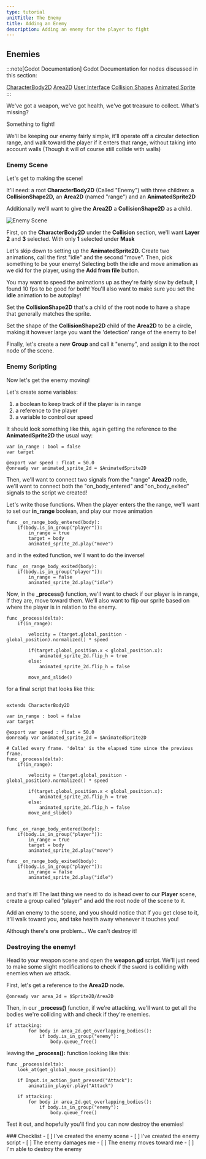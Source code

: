 ```yaml
---
type: tutorial
unitTitle: The Enemy
title: Adding an Enemy
description: Adding an enemy for the player to fight
---
```


## Enemies

:::note[Godot Documentation]
Godot Documentation for nodes discussed in this section: 

[CharacterBody2D](https://docs.godotengine.org/en/stable/classes/class_characterbody2d.html) [Area2D](https://docs.godotengine.org/en/stable/classes/class_area2d.html) [User Interface](https://docs.godotengine.org/en/stable/tutorials/ui/index.html) [Collision Shapes](https://docs.godotengine.org/en/stable/tutorials/physics/collision_shapes_2d.html) [Animated Sprite](https://docs.godotengine.org/en/stable/classes/class_animatedsprite2d.html)
:::

We've got a weapon, we've got health, we've got treasure to collect. What's missing?

Something to fight!

We'll be keeping our enemy fairly simple, it'll operate off a circular detection range, and walk toward the player if it enters that range, without taking into account walls (Though it will of course still collide with walls)

### Enemy Scene

Let's get to making the scene!

It'll need: a root **CharacterBody2D** (Called "Enemy") with three children: a **CollisionShape2D,** an **Area2D** (named "range") and an **AnimatedSprite2D**

Additionally we'll want to give the **Area2D** a **CollisionShape2D** as a child.

![Enemy Scene](/src/assets/godot/dungeonCrawler/enemyScene.png)

First, on the **CharacterBody2D** under the **Collision** section, we'll want **Layer** **2** and **3** selected. With only **1** selected under **Mask**

Let's skip down to setting up the **AnimatedSprite2D.** Create two animations, call the first "idle" and the second "move". Then, pick something to be your enemy! Selecting both the idle and move animation as we did for the player, using the **Add from file** button.

You may want to speed the animations up as they're fairly slow by default, I found 10 fps to be good for both! You'll also want to make sure you set the **idle** animation to be autoplay!

Set the **CollisionShape2D** that's a child of the root node to have a shape that generally matches the sprite.

Set the shape of the **CollisionShape2D** child of the **Area2D** to be a circle, making it however large you want the 'detection' range of the enemy to be!

Finally, let's create a new **Group** and call it "enemy", and assign it to the root node of the scene.

### Enemy Scripting

Now let's get the enemy moving!

Let's create some variables: 
1. a boolean to keep track of if the player is in range
2. a reference to the player
3. a variable to control our speed

It should look something like this, again getting the reference to the **AnimatedSprite2D** the usual way:
```gdscript
var in_range : bool = false
var target

@export var speed : float = 50.0
@onready var animated_sprite_2d = $AnimatedSprite2D
```

Then, we'll want to connect two signals from the "range" **Area2D** node, we'll want to connect both the "on_body_entered" and "on_body_exited" signals to the script we created!

Let's write those functions. When the player enters the the range, we'll want to set our **in_range** boolean, and play our move animation

``` gdscript
func _on_range_body_entered(body):
	if(body.is_in_group("player")):
		in_range = true
		target = body
		animated_sprite_2d.play("move")
```

and in the exited function, we'll want to do the inverse!

```gdscript
func _on_range_body_exited(body):
	if(body.is_in_group("player")):
		in_range = false
		animated_sprite_2d.play("idle")
```

Now, in the **_process()** function, we'll want to check if our player is in range, if they are, move toward them. We'll also want to flip our sprite based on where the player is in relation to the enemy.

```gdscript
func _process(delta):
	if(in_range):

		velocity = (target.global_position - global_position).normalized() * speed

		if(target.global_position.x < global_position.x):
			animated_sprite_2d.flip_h = true
		else:
			animated_sprite_2d.flip_h = false

		move_and_slide()
```

for a final script that looks like this:

```gdscript

extends CharacterBody2D

var in_range : bool = false
var target

@export var speed : float = 50.0
@onready var animated_sprite_2d = $AnimatedSprite2D

# Called every frame. 'delta' is the elapsed time since the previous frame.
func _process(delta):
	if(in_range):
		
		velocity = (target.global_position - global_position).normalized() * speed
		
		if(target.global_position.x < global_position.x):
			animated_sprite_2d.flip_h = true
		else:
			animated_sprite_2d.flip_h = false
		move_and_slide()
		
	
func _on_range_body_entered(body):
	if(body.is_in_group("player")):
		in_range = true
		target = body
		animated_sprite_2d.play("move")

func _on_range_body_exited(body):
	if(body.is_in_group("player")):
		in_range = false
		animated_sprite_2d.play("idle")


```

and that's it! The last thing we need to do is head over to our **Player** scene, create a group called "player" and add the root node of the scene to it.

Add an enemy to the scene, and you should notice that if you get close to it, it'll walk toward you, and take health away whenever it touches you! 

Although there's one problem... We can't destroy it!

### Destroying the enemy!

Head to your weapon scene and open the **weapon.gd** script. We'll just need to make some slight modifications to check if the sword is colliding with enemies when we attack.

First, let's get a reference to the **Area2D** node.

```gdscript
@onready var area_2d = $Sprite2D/Area2D
```
Then, in our **_process()** function, if we're attacking, we'll want to get all the bodies we're colliding with and check if they're enemies.

```gdscript
if attacking:	
		for body in area_2d.get_overlapping_bodies():
			if body.is_in_group("enemy"):
				body.queue_free()
```

leaving the **_process():** function looking like this:

```gdscript
func _process(delta):
	look_at(get_global_mouse_position())
	
	if Input.is_action_just_pressed("Attack"):
		animation_player.play("Attack")
		
	if attacking:	
		for body in area_2d.get_overlapping_bodies():
			if body.is_in_group("enemy"):
				body.queue_free()
```

Test it out, and hopefully you'll find you can now destroy the enemies!

<Box>
### Checklist
<Checklist>
- [ ] I've created the enemy scene
- [ ] I've created the enemy script
- [ ] The enemy damages me
- [ ] The enemy moves toward me 
- [ ] I'm able to destroy the enemy
</Checklist>
</Box>